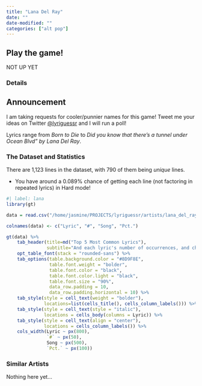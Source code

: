 ```yaml
---
title: "Lana Del Ray"
date: ""
date-modified: ""
categories: ["alt pop"]
---
```


::: {.callout-tip appearance="simple"}
## Play the game!
::: lead
NOT UP YET
<!-- **Go to <a href="https://badomens.streamlit.app/" target="_blank">badOmensGuessr!</a> (opens external link)** -->
:::
:::

### Details

::: {.callout-note appearance="simple"}
## Announcement
I am taking requests for cooler/punnier names for this game! Tweet me your ideas on Twitter [@lyriguessr](https://x.com/lyriguessr) and I will run a poll!
:::

Lyrics range from *Born to Die* to *Did you know that there’s a tunnel under Ocean Blvd" by Lana Del Ray*.

### The Dataset and Statistics

There are 1,123 lines in the dataset, with 790 of them being *unique* lines. 

* You have around a 0.089% chance of getting each line (not factoring in repeated lyrics) in Hard mode! 

```r
#| label: lana
library(gt)

data = read.csv("/home/jasmine/PROJECTS/lyriguessr/artists/lana_del_ray/lana del ray_counts.csv")

colnames(data) <- c("Lyric", "#", "Song", "Pct.")

gt(data) %>% 
    tab_header(title=md("Top 5 Most Common Lyrics"), 
               subtitle="And each lyric's number of occurrences, and chance of showing up in Hard mode") %>%
    opt_table_font(stack = "rounded-sans") %>%
    tab_options(table.background.color = "#8D9F8E",
                table.font.weight = "bolder",
                table.font.color = "black",
                table.font.color.light = "black",
                table.font.size = "90%",
                data_row.padding = 10,
                data_row.padding.horizontal = 10) %>%
    tab_style(style = cell_text(weight = "bolder"),
              locations=list(cells_title(), cells_column_labels())) %>%
    tab_style(style = cell_text(style = "italic"),
              locations = cells_body(columns = Lyric)) %>%
    tab_style(style = cell_text(align = "center"),
              locations = cells_column_labels()) %>%
    cols_width(Lyric ~ px(800),
               `#` ~ px(50),
               Song ~ px(500),
               `Pct.` ~ px(100))
```

### Similar Artists

Nothing here yet...